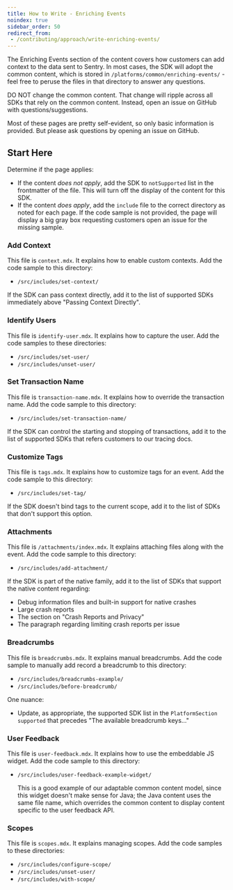 ```yaml
---
title: How to Write - Enriching Events
noindex: true
sidebar_order: 50
redirect_from:
 - /contributing/approach/write-enriching-events/
---
```


The Enriching Events section of the content covers how customers can add context to the data sent to Sentry. In most cases, the SDK will adopt the common content, which is stored in `/platforms/common/enriching-events/` - feel free to peruse the files in that directory to answer any questions.

<Alert >

DO NOT change the common content. That change will ripple across all SDKs that rely on the common content. Instead, open an issue on  GitHub with questions/suggestions.

</Alert >

Most of these pages are pretty self-evident, so only basic information is provided. But please ask questions by opening an issue on GitHub.

## Start Here

Determine if the page applies:

- If the content *does not apply*, add the SDK to `notSupported` list in the frontmatter of the file. This will turn off the display of the content for this SDK.
- If the content *does apply*, add the `include` file to the correct directory as noted for each page. If the code sample is not provided, the page will display a big gray box requesting customers open an issue for the missing sample.

### Add Context

This file is `context.mdx`. It explains how to enable custom contexts. Add the code sample to this directory:

- `/src/includes/set-context/`

If the SDK can pass context directly, add it to the list of supported SDKs immediately above "Passing Context Directly".

### Identify Users

This file is `identify-user.mdx`. It explains how to capture the user. Add the code samples to these directories:

- `/src/includes/set-user/`
- `/src/includes/unset-user/`

### Set Transaction Name

This file is `transaction-name.mdx`. It explains how to override the transaction name. Add the code sample to this directory:

- `/src/includes/set-transaction-name/`

If the SDK can control the starting and stopping of transactions, add it to the list of supported SDKs that refers customers to our tracing docs.

### Customize Tags

This file is `tags.mdx`. It explains how to customize tags for an event. Add the code sample to this directory:

- `/src/includes/set-tag/`

If the SDK doesn't bind tags to the current scope, add it to the list of SDKs that don't support this option.

### Attachments

This file is `/attachments/index.mdx`. It explains attaching files along with the event. Add the code sample to this directory:

- `/src/includes/add-attachment/`

If the SDK is part of the native family, add it to the list of SDKs that support the native content regarding:

- Debug information files and built-in support for native crashes
- Large crash reports
- The section on "Crash Reports and Privacy"
- The paragraph regarding limiting crash reports per issue

### Breadcrumbs

This file is `breadcrumbs.mdx`. It explains manual breadcrumbs. Add the code sample to manually add record a breadcrumb to this directory:

- `/src/includes/breadcrumbs-example/`
- `/src/includes/before-breadcrumb/`

One nuance:

- Update, as appropriate, the supported SDK list in the `PlatformSection supported` that precedes "The available breadcrumb keys..."

### User Feedback

This file is `user-feedback.mdx`. It explains how to use the embeddable JS widget. Add the code sample to this directory:

- `/src/includes/user-feedback-example-widget/`

    <Note>

    This is a good example of our adaptable common content model, since this widget doesn't make sense for Java; the Java content uses the same file name, which overrides the common content to display content specific to the user feedback API.

    </Note>

### Scopes

This file is `scopes.mdx`. It explains managing scopes. Add the code samples to these directories:

- `/src/includes/configure-scope/`
- `/src/includes/unset-user/`
- `/src/includes/with-scope/`
